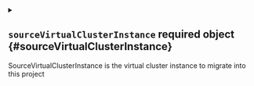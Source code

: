 

<Metadata />



<details className="config-field" data-expandable="true">
<summary>

## `sourceVirtualClusterInstance` <span className="config-field-required" data-required="true">required</span> <span className="config-field-type">object</span> <span className="config-field-default"></span> <span className="config-field-enum"></span> {#sourceVirtualClusterInstance}

SourceVirtualClusterInstance is the virtual cluster instance to migrate into this project

</summary>

<PartialSourceVirtualClusterInstancereference />


</details>
